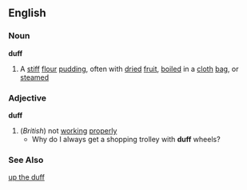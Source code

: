 ==English==
===Noun===
'''duff'''
#A [[stiff]] [[flour]] [[pudding]], often with [[dried]] [[fruit]], [[boiled]] in a [[cloth]] [[bag]], or [[steamed]]
===Adjective===
'''duff'''
#(''British'') not [[working]] [[properly]]
#* Why do I always get a shopping trolley with '''duff''' wheels?
===See Also===
[[up the duff]]